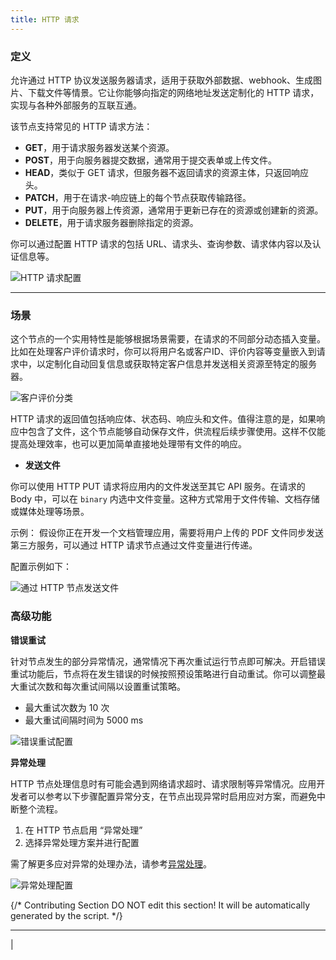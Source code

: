 ```yaml
---
title: HTTP 请求
---
```


### 定义

允许通过 HTTP 协议发送服务器请求，适用于获取外部数据、webhook、生成图片、下载文件等情景。它让你能够向指定的网络地址发送定制化的 HTTP 请求，实现与各种外部服务的互联互通。

该节点支持常见的 HTTP 请求方法：

* **GET**，用于请求服务器发送某个资源。
* **POST**，用于向服务器提交数据，通常用于提交表单或上传文件。
* **HEAD**，类似于 GET 请求，但服务器不返回请求的资源主体，只返回响应头。
* **PATCH**，用于在请求-响应链上的每个节点获取传输路径。
* **PUT**，用于向服务器上传资源，通常用于更新已存在的资源或创建新的资源。
* **DELETE**，用于请求服务器删除指定的资源。

你可以通过配置 HTTP 请求的包括 URL、请求头、查询参数、请求体内容以及认证信息等。

![HTTP 请求配置](https://assets-docs.dify.ai/dify-enterprise-mintlify/zh_CN/guides/workflow/node/bf2a990493bf60a0278fea7147900fc6.png)


***

### 场景

这个节点的一个实用特性是能够根据场景需要，在请求的不同部分动态插入变量。比如在处理客户评价请求时，你可以将用户名或客户ID、评价内容等变量嵌入到请求中，以定制化自动回复信息或获取特定客户信息并发送相关资源至特定的服务器。

![客户评价分类](https://assets-docs.dify.ai/dify-enterprise-mintlify/zh_CN/guides/workflow/node/39c7ad0816891caefed1e9446be541bf.png)

HTTP 请求的返回值包括响应体、状态码、响应头和文件。值得注意的是，如果响应中包含了文件，这个节点能够自动保存文件，供流程后续步骤使用。这样不仅能提高处理效率，也可以更加简单直接地处理带有文件的响应。

* **发送文件**

你可以使用 HTTP PUT 请求将应用内的文件发送至其它 API 服务。在请求的 Body 中，可以在 `binary` 内选中文件变量。这种方式常用于文件传输、文档存储或媒体处理等场景。

示例： 假设你正在开发一个文档管理应用，需要将用户上传的 PDF 文件同步发送第三方服务，可以通过 HTTP 请求节点通过文件变量进行传递。

配置示例如下：

![通过 HTTP 节点发送文件](https://assets-docs.dify.ai/dify-enterprise-mintlify/zh_CN/guides/workflow/node/7519496a273655476305f26b2fa2321d.png)

### 高级功能

**错误重试**

针对节点发生的部分异常情况，通常情况下再次重试运行节点即可解决。开启错误重试功能后，节点将在发生错误的时候按照预设策略进行自动重试。你可以调整最大重试次数和每次重试间隔以设置重试策略。

- 最大重试次数为 10 次
- 最大重试间隔时间为 5000 ms

![错误重试配置](https://assets-docs.dify.ai/2024/12/2e7c6080c0875e31a074c2a9a4543797.png)

**异常处理**

HTTP 节点处理信息时有可能会遇到网络请求超时、请求限制等异常情况。应用开发者可以参考以下步骤配置异常分支，在节点出现异常时启用应对方案，而避免中断整个流程。

1. 在 HTTP 节点启用 “异常处理”
2. 选择异常处理方案并进行配置

需了解更多应对异常的处理办法，请参考[异常处理](/zh-hans/guides/workflow/error-handling/readme)。

![异常处理配置](https://assets-docs.dify.ai/2024/12/91daa86d9770390ab2a41d6d0b6ed1e7.png)

{/*
Contributing Section
DO NOT edit this section!
It will be automatically generated by the script.
*/}

---

[  ](https://github.com/langgenius/dify-docs/edit/main/zh-hans/guides/workflow/node/http-request.mdx) | [  ](https://github.com/langgenius/dify-docs/issues/new?template=docs.yml)

